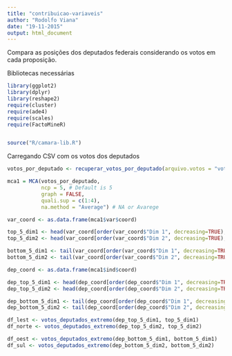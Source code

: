 ```yaml
---
title: "contribuicao-variaveis"
author: "Rodolfo Viana"
date: "19-11-2015"
output: html_document
---
```


Compara as posições dos deputados federais considerando os votos em cada proposição. 


Bibliotecas necessárias 

```r
library(ggplot2)
library(dplyr)
library(reshape2)
require(cluster)
require(ade4)
require(scales)
require(FactoMineR)


source("R/camara-lib.R")
```

Carregando CSV com os votos dos deputados

```r
votos_por_deputado <- recuperar_votos_por_deputado(arquivo.votos = "votacoes.csv",corrigir.migracoes = TRUE)

mca1 = MCA(votos_por_deputado, 
           ncp = 5, # Default is 5 
           graph = FALSE,
           quali.sup = c(1:4),
           na.method = "Average") # NA or Avarege

var_coord <- as.data.frame(mca1$var$coord)

top_5_dim1 <- head(var_coord[order(var_coord$"Dim 1", decreasing=TRUE),], n=5)
top_5_dim2 <- head(var_coord[order(var_coord$"Dim 2", decreasing=TRUE),], n=5)

bottom_5_dim1 <- tail(var_coord[order(var_coord$"Dim 1", decreasing=TRUE),], n=5)
bottom_5_dim2 <- tail(var_coord[order(var_coord$"Dim 2", decreasing=TRUE),], n=5)

dep_coord <- as.data.frame(mca1$ind$coord)

dep_top_5_dim1 <- head(dep_coord[order(dep_coord$"Dim 1", decreasing=TRUE),], n=5)
dep_top_5_dim2 <- head(dep_coord[order(dep_coord$"Dim 2", decreasing=TRUE),], n=5)

dep_bottom_5_dim1 <- tail(dep_coord[order(dep_coord$"Dim 1", decreasing=TRUE),], n=5)
dep_bottom_5_dim2 <- tail(dep_coord[order(dep_coord$"Dim 2", decreasing=TRUE),], n=5)

df_lest <- votos_deputados_extremo(dep_top_5_dim1, top_5_dim1)
df_norte <- votos_deputados_extremo(dep_top_5_dim2, top_5_dim2)

df_oest <- votos_deputados_extremo(dep_bottom_5_dim1, bottom_5_dim1)
df_sul <- votos_deputados_extremo(dep_bottom_5_dim2, bottom_5_dim2)

```


